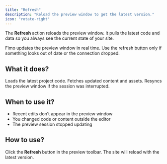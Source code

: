```yaml
---
title: "Refresh"
description: "Reload the preview window to get the latest version."
icon: "rotate-right"
---
```


The **Refresh** action reloads the preview window. It pulls the latest code and data so you always see the current state of your site.  

<Note>
Fimo updates the preview window in real time. Use the refresh button only if something looks out of date or the connection dropped.
</Note>

## What it does?

<Columns cols={3}>
  <Card title="Code" icon="code">
    Loads the latest project code.
  </Card>
  <Card title="Data" icon="database">
    Fetches updated content and assets.
  </Card>
  <Card title="Connection" icon="wifi">
    Resyncs the preview window if the session was interrupted.
  </Card>
</Columns>

## When to use it?

- Recent edits don’t appear in the preview window  
- You changed code or content outside the editor  
- The preview session stopped updating  

## How to use?

Click the **Refresh** button in the preview toolbar. The site will reload with the latest version.

